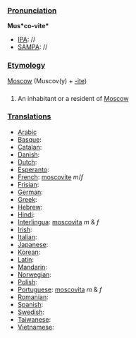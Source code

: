 ===[[Pronunciation]]===

'''Mus*co-vite*'''
*[[IPA]]: //
*[[SAMPA]]: //
===[[Etymology]]===
[[Moscow]] (Muscov(y) + [[-ite]])
===[[]]===
#An inhabitant or a resident of [[Moscow]]
===[[Translations]]===
*[[Arabic]]
*[[Basque]]:
*[[Catalan]]:
*[[Danish]]:
*[[Dutch]]:
*[[Esperanto]]:
*[[French]]: [[moscovite]] ''m''/''f''
*[[Frisian]]:
*[[German]]:
*[[Greek]]:
*[[Hebrew]]:
*[[Hindi]]:
*[[Interlingua]]: [[moscovita]] ''m'' & ''f''
*[[Irish]]:
*[[Italian]]:
*[[Japanese]]:
*[[Korean]]:
*[[Latin]]:
*[[Mandarin]]:
*[[Norwegian]]:
*[[Polish]]:
*[[Portuguese]]: [[moscovita]] ''m'' & ''f''
*[[Romanian]]:
*[[Spanish]]:
*[[Swedish]]:
*[[Taiwanese]]:
*[[Vietnamese]]: